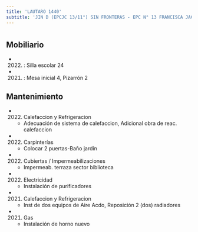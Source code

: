 ```yaml
---
title: 'LAUTARO 1440'
subtitle: 'JIN D (EPCJC 13/11°) SIN FRONTERAS - EPC N° 13 FRANCISCA JACQUES'
---
```


#


## Mobiliario

*  (2022) : Silla escolar 24 

*  (2021) : Mesa inicial 4, Pizarrón 2 





## Mantenimiento

*  (2022) Calefaccion y Refrigeracion 
    + Adecuación de sistema de calefaccion, Adicional obra de reac. calefaccion

*  (2022) Carpinterías 
    + Colocar 2 puertas-Baño jardín

*  (2022) Cubiertas / Impermeabilizaciones 
    + Impermeab. terraza sector biblioteca

*  (2022) Electricidad 
    + Instalación de purificadores

*  (2021) Calefaccion y Refrigeracion 
    + Inst de dos equipos de Aire Acdo, Reposición 2 (dos) radiadores

*  (2021) Gas 
    + Instalación de horno nuevo



